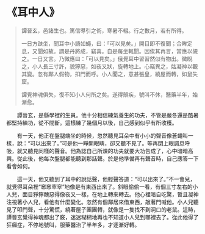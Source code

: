 # 《耳中人》

> 譚晉玄，邑諸生也。篤信導引之術，寒暑不輟。行之數月，若有所得。
>
> 一日方趺坐，聞耳中小語如蠅，曰：「可以見矣。」開目即不復聞；合眸定息，又聞如故。謂是丹將成，竊喜。自是每坐輒聞。因俟其再言，當應以覘之。一日又言。乃微應曰：「可以見矣。」俄覺耳中習習然似有物出。微睨之，小人長三寸許，貌獰惡，如夜叉狀，旋轉地上。心竊異之，姑凝神以觀其變。忽有鄰人假物，扣門而呼。小人聞之，意甚張皇，繞屋而轉，如鼠失窟。
>
> 譚覺神魂俱失，復不知小人何所之矣。遂得顛疾，號叫不休，醫藥半年，始漸愈。

&emsp;&emsp;譚晉玄，是縣學裡的生員。他十分相信練氣養生的功夫，不管是嚴冬還是酷暑都堅持練功，從不間斷。這樣練了幾個月以後，自己感到似乎有所收穫。

&emsp;&emsp;有一天，他正在盤腿端坐的時候，忽然聽見耳朵中有小小的聲音像蒼蠅叫一樣，說：“可以出來了。”可是他一睜開眼睛，卻又聽不見了。等再閉上眼調息呼吸，就又聽見同樣的聲音。他為認自己所煉的功夫就要大功告成了，心中暗暗高興。從此後，他每次盤腿都能聽到那話聲。於是他準備再有聲音時，自己應答一下看會如何。

&emsp;&emsp;這一天，他又聽到了耳中的說話聲，他輕聲答道：“可以出來了。”不一會兒，就覺得耳朵裡“窸窸窣窣”地像是有東西出來了。斜眼偷偷一看，有個三寸左右的小人兒，面目猙獰醜惡得像夜叉一樣，在地上轉來轉去。他心裡暗自吃驚，暫且凝神注視著小人兒，看他有什麼變化。忽然有個鄰居來借東西，敲著門喊他。小人兒聽見了叩門聲，十分驚慌，繞著屋子團團轉，就像是一隻找不到洞口的老鼠。這時，譚晉玄覺得神魂都出了竅，迷迷糊糊地再也不知道小人兒到哪裡去了。從此他得了狂癲症，不停地號叫，服藥醫治了半年多，才逐漸好轉。
